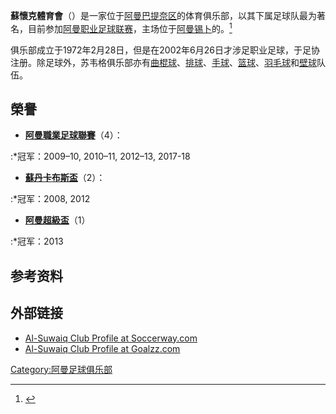 {{noteTA|G1=足球|T=zh-hans:苏韦格俱乐部;zh-hant:蘇懷克會;|1=zh-hans:苏韦格俱乐部;zh-hant:蘇懷克會;}}
{{Infobox football club
| clubname   = 蘇懷克<br /> {{lang|ar|نادي السويق}}
| founded    = {{Start date and age|1972|df=yes}}
| ground     = [[阿曼|阿曼]][[锡卜|锡卜]]，{{le|锡卜体育场|Al-Seeb Stadium}}
| capacity   = 14,000
| chairman   = 法蒂克·法哈尔·赛义德<br /> 艾哈迈德·法尔西
| manager    = 哈基姆·沙克尔
| league     = [[阿曼職業足球聯賽|阿曼職業足球聯賽]]
| season     = 2018–19
| position   = 阿曼職，第 4 位
| website    = http://www.suwaiqclub.net/vb
| pattern_la1=|pattern_b1=|pattern_ra1=
| leftarm1=|body1=|rightarm1=|shorts1=|socks1=
| pattern_la2=|pattern_b2=|pattern_ra2=
| leftarm2=|body2=|rightarm2=|shorts2=|socks2=
}}
'''蘇懷克體育會'''（{{lang-ar|نادي السويق}}）是一家位于[[阿曼|阿曼]][[巴提奈区|巴提奈区]]{{le|苏韦格|Suwayq}}的体育俱乐部，以其下属足球队最为著名，目前参加[[阿曼职业足球联赛|阿曼职业足球联赛]]，主场位于[[阿曼|阿曼]][[锡卜|锡卜]]的{{le|锡卜体育场|Al-Seeb Stadium}}。<ref>{{cite web | url = http://www.national-football-teams.com/club/8362/2013_1/Al_Suwaiq.html | title = Al-Suwaiq | publisher = national-football-teams.com | accessdate = 2017-02-07 | archive-date = 2020-03-12 | archive-url = https://web.archive.org/web/20200312012841/https://www.national-football-teams.com/club/8362/2013_1/Al_Suwaiq.html | dead-url = no }}</ref>

俱乐部成立于1972年2月28日，但是在2002年6月26日才涉足职业足球，于足协注册。除足球外，苏韦格俱乐部亦有[[曲棍球|曲棍球]]、[[排球|排球]]、[[手球|手球]]、[[篮球|篮球]]、[[羽毛球|羽毛球]]和[[壁球|壁球]]队伍。

== 榮譽 ==
*'''[[阿曼職業足球聯賽|阿曼職業足球聯賽]]'''（4）：
:*冠军：2009–10, 2010–11, 2012–13, 2017-18
*'''[[蘇丹卡布斯盃|蘇丹卡布斯盃]]'''（2）：
:*冠军：2008, 2012
*'''[[阿曼超級盃|阿曼超級盃]]'''（1）
:*冠军：2013

==参考资料==
{{reflist}}

==外部链接==
*[http://int.soccerway.com/teams/oman/al-suwaiq/6068/ Al-Suwaiq Club Profile at Soccerway.com] {{Wayback|url=http://int.soccerway.com/teams/oman/al-suwaiq/6068/ |date=20200815223012 }}
*[http://www.goalzz.com/main.aspx?team=1325 Al-Suwaiq Club Profile at Goalzz.com] {{Wayback|url=http://www.goalzz.com/main.aspx?team=1325 |date=20170706142659 }}
[[Category:阿曼足球俱乐部|Category:阿曼足球俱乐部]]
